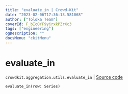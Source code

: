 ```yaml
---
title: "evaluate_in | Crowd-Kit"
date: "2023-02-06T17:36:13.581068"
author: ["Toloka Team"]
coverId: F_bIcOYF9yjrxkPZrXc3
tags: ["engineering"]
ogDescription: ""
docsMenu: "ckitMenu"
---
```


# evaluate_in
`crowdkit.aggregation.utils.evaluate_in` | [Source code](https://github.com/Toloka/crowd-kit/blob/v1.2.0/crowdkit/aggregation/utils.py#L50)

```python
evaluate_in(row: Series)
```